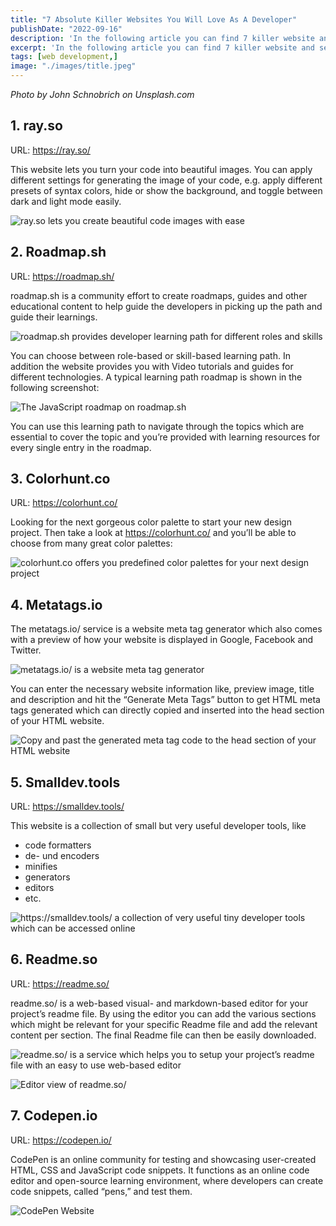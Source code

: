 ```yaml
---
title: "7 Absolute Killer Websites You Will Love As A Developer"
publishDate: "2022-09-16"
description: 'In the following article you can find 7 killer website and services you need to know as a developer. These killer services can make you live a lot easier and provide exceptional value. Take a look at the list of websites below.'
excerpt: 'In the following article you can find 7 killer website and services you need to know as a developer. These killer services can make you live a lot easier and provide exceptional value. Take a look at the list of websites below.'
tags: [web development,]
image: "./images/title.jpeg"
---
```


*Photo by John Schnobrich on Unsplash.com*
## 1. ray.so

URL: https://ray.so/

This website lets you turn your code into beautiful images. You can apply different settings for generating the image of your code, e.g. apply different presets of syntax colors, hide or show the background, and toggle between dark and light mode easily.

![ray.so lets you create beautiful code images with ease](./images/10.png)

## 2. Roadmap.sh

URL: https://roadmap.sh/

roadmap.sh is a community effort to create roadmaps, guides and other educational content to help guide the developers in picking up the path and guide their learnings.

![roadmap.sh provides developer learning path for different roles and skills](images/20.png)

You can choose between role-based or skill-based learning path. In addition the website provides you with Video tutorials and guides for different technologies. A typical learning path roadmap is shown in the following screenshot:

![The JavaScript roadmap on roadmap.sh](./images/30.png)

You can use this learning path to navigate through the topics which are essential to cover the topic and you’re provided with learning resources for every single entry in the roadmap.

## 3. Colorhunt.co

URL: https://colorhunt.co/

Looking for the next gorgeous color palette to start your new design project. Then take a look at https://colorhunt.co/ and you’ll be able to choose from many great color palettes:

![colorhunt.co offers you predefined color palettes for your next design project](./images/40.png)

## 4. Metatags.io

The metatags.io/ service is a website meta tag generator which also comes with a preview of how your website is displayed in Google, Facebook and Twitter.

![metatags.io/ is a website meta tag generator](./images/50.png)

You can enter the necessary website information like, preview image, title and description and hit the “Generate Meta Tags” button to get HTML meta tags generated which can directly copied and inserted into the head section of your HTML website.

![Copy and past the generated meta tag code to the head section of your HTML website](./images/55.png)

## 5. Smalldev.tools

URL: https://smalldev.tools/

This website is a collection of small but very useful developer tools, like

- code formatters
- de- und encoders
- minifies
- generators
- editors
- etc.

![https://smalldev.tools/ a collection of very useful tiny developer tools which can be accessed online](./images/60.png)

## 6. Readme.so

URL: https://readme.so/

readme.so/ is a web-based visual- and markdown-based editor for your project’s readme file. By using the editor you can add the various sections which might be relevant for your specific Readme file and add the relevant content per section. The final Readme file can then be easily downloaded.

![readme.so/ is a service which helps you to setup your project’s readme file with an easy to use web-based editor](./images/70.png)

![Editor view of readme.so/](./images/75.png)

## 7. Codepen.io

URL: https://codepen.io/

CodePen is an online community for testing and showcasing user-created HTML, CSS and JavaScript code snippets. It functions as an online code editor and open-source learning environment, where developers can create code snippets, called “pens,” and test them.

![CodePen Website](./images/80.png)